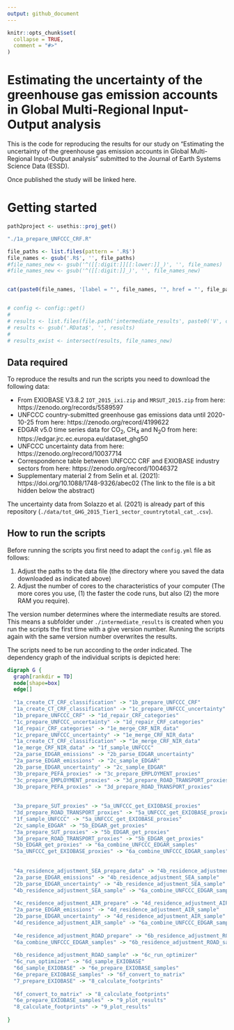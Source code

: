 ```yaml
---
output: github_document
---
```


<!-- README.md is generated from README.Rmd. Please edit that file -->

```r
knitr::opts_chunk$set(
  collapse = TRUE,
  comment = "#>"
)
```

# Estimating the uncertainty of the greenhouse gas emission accounts in Global Multi-Regional Input-Output analysis

This is the code for reproducing the results for our study on "Estimating the uncertainty of the greenhouse gas emission accounts in Global Multi-Regional Input-Output analysis" submitted to the Journal of Earth Systems Science Data (ESSD). 

Once published the study will be linked here. 

# Getting started



```r
path2project <- usethis::proj_get()

"./1a_prepare_UNFCCC_CRF.R"

file_paths <- list.files(pattern = '.R$') 
file_names <- gsub('.R$', '', file_paths)
#file_names_new <- gsub('^([[:digit:]][[:lower:]]_)', '', file_names)
#file_names_new <- gsub('^([[:digit:]]_)', '', file_names_new)


cat(paste0(file_names, '[label = "', file_names, '", href = "', file_paths, '"]\n'))


# config <- config::get()
# 
# results <- list.files(file.path('intermediate_results', paste0('V', config$version)))
# results <- gsub('.RData$', '', results)
# 
# results_exist <- intersect(results, file_names_new)


```

## Data required

To reproduce the results and run the scripts you need to download the following data: 

- From EXIOBASE V3.8.2 `IOT_2015_ixi.zip` and `MRSUT_2015.zip` from here: https://zenodo.org/records/5589597
- UNFCCC country-submitted greenhouse gas emissions data until 2020-10-25 from here: https://zenodo.org/record/4199622
- EDGAR v5.0 time series data for CO$_2$, CH$_4$ and N$_2$O from here: https://edgar.jrc.ec.europa.eu/dataset_ghg50
- UNFCCC uncertainty data from here: https://zenodo.org/record/10037714
- Correspondence table between UNFCCC CRF and EXIOBASE industry sectors from here: https://zenodo.org/record/10046372
- Supplementary material 2 from Selin et al. (2021): https://doi.org/10.1088/1748-9326/abec02 (The link to the file is a bit hidden below the abstract)

The uncertainty data from Solazzo et al. (2021) is already part of this repository (`./data/tot_GHG_2015_Tier1_sector_countrytotal_cat_.csv`). 



## How to run the scripts

Before running the scripts you first need to adapt the `config.yml` file as follows: 

1. Adjust the paths to the data file (the directory where you saved the data downloaded as indicated above)
2. Adjust the number of cores to the characteristics of your computer (The more cores you use, (1) the faster the code runs, but also (2) the more RAM you require). 

The version number determines where the intermediate results are stored. This means a subfolder under `./intermediate_results` is created when you run the scripts the first time with a give version number. Running the scripts again with the same version number overwrites the results.  


The scripts need to be run according to the order indicated. The dependency graph of the individual scripts is depicted here: 



```dot
digraph G {
  graph[rankdir = TD]
  node[shape=box]
  edge[]
  
  "1a_create_CT_CRF_classification" -> "1b_prepare_UNFCCC_CRF"
  "1a_create_CT_CRF_classification" -> "1c_prepare_UNFCCC_uncertainty"
  "1b_prepare_UNFCCC_CRF" -> "1d_repair_CRF_categories"
  "1c_prepare_UNFCCC_uncertainty" -> "1d_repair_CRF_categories"
  "1d_repair_CRF_categories" -> "1e_merge_CRF_NIR_data"
  "1c_prepare_UNFCCC_uncertainty" -> "1e_merge_CRF_NIR_data"
  "1a_create_CT_CRF_classification" -> "1e_merge_CRF_NIR_data"
  "1e_merge_CRF_NIR_data" -> "1f_sample_UNFCCC"
  "2a_parse_EDGAR_emissions" -> "2b_parse_EDGAR_uncertainty"
  "2a_parse_EDGAR_emissions" -> "2c_sample_EDGAR"
  "2b_parse_EDGAR_uncertainty" -> "2c_sample_EDGAR"
  "3b_prepare_PEFA_proxies" -> "3c_prepare_EMPLOYMENT_proxies"
  "3c_prepare_EMPLOYMENT_proxies" -> "3d_prepare_ROAD_TRANSPORT_proxies"
  "3b_prepare_PEFA_proxies" -> "3d_prepare_ROAD_TRANSPORT_proxies"
  
  
  "3a_prepare_SUT_proxies" -> "5a_UNFCCC_get_EXIOBASE_proxies" 
  "3d_prepare_ROAD_TRANSPORT_proxies" -> "5a_UNFCCC_get_EXIOBASE_proxies" 
  "1f_sample_UNFCCC" -> "5a_UNFCCC_get_EXIOBASE_proxies"
  "2c_sample_EDGAR" -> "5b_EDGAR_get_proxies"
  "3a_prepare_SUT_proxies" -> "5b_EDGAR_get_proxies"
  "3d_prepare_ROAD_TRANSPORT_proxies" -> "5b_EDGAR_get_proxies"
  "5b_EDGAR_get_proxies" -> "6a_combine_UNFCCC_EDGAR_samples"
  "5a_UNFCCC_get_EXIOBASE_proxies" -> "6a_combine_UNFCCC_EDGAR_samples"
  
  
  "4a_residence_adjustment_SEA_prepare_data" -> "4b_residence_adjustment_SEA_sample"
  "2a_parse_EDGAR_emissions" -> "4b_residence_adjustment_SEA_sample"
  "2b_parse_EDGAR_uncertainty" -> "4b_residence_adjustment_SEA_sample"
  "4b_residence_adjustment_SEA_sample" -> "6a_combine_UNFCCC_EDGAR_samples"
  
  "4c_residence_adjustment_AIR_prepare" -> "4d_residence_adjustment_AIR_sample"
  "2a_parse_EDGAR_emissions" -> "4d_residence_adjustment_AIR_sample"
  "2b_parse_EDGAR_uncertainty" -> "4d_residence_adjustment_AIR_sample"
  "4d_residence_adjustment_AIR_sample" -> "6a_combine_UNFCCC_EDGAR_samples"
  
  "4e_residence_adjustment_ROAD_prepare" -> "6b_residence_adjustment_ROAD_sample"
  "6a_combine_UNFCCC_EDGAR_samples" -> "6b_residence_adjustment_ROAD_sample"
  
  "6b_residence_adjustment_ROAD_sample" -> "6c_run_optimizer"
  "6c_run_optimizer" -> "6d_sample_EXIOBASE"
  "6d_sample_EXIOBASE" -> "6e_prepare_EXIOBASE_samples"
  "6e_prepare_EXIOBASE_samples" -> "6f_convert_to_matrix"
  "7_prepare_EXIOBASE" -> "8_calculate_footprints"
  
  "6f_convert_to_matrix" -> "8_calculate_footprints"
  "6e_prepare_EXIOBASE_samples" -> "9_plot_results"
  "8_calculate_footprints" -> "9_plot_results"
  
} 
```
